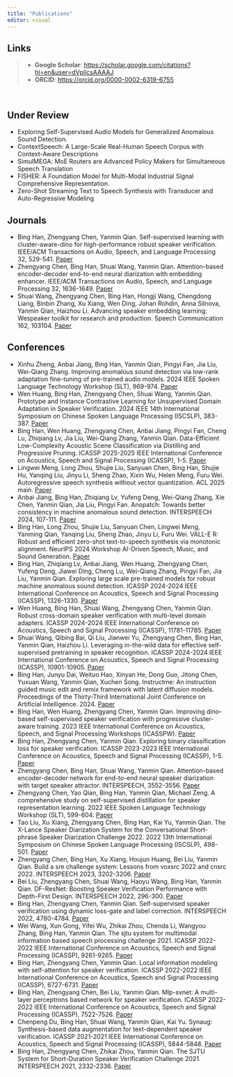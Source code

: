 ```yaml
---
title: "Publications"
editor: visual
---
```



::: {.callout-note}
## Links

>- **Google Scholar**: <https://scholar.google.com/citations?hl=en&user=dVplicsAAAAJ>
>- **ORCID**: <https://orcid.org/0000-0002-6319-6755>
:::

&emsp;

## Under Review

- Exploring Self-Supervised Audio Models for Generalized Anomalous Sound Detection.
- ContextSpeech: A Large-Scale Real-Human Speech Corpus with Context-Aware Descriptions
- SimulMEGA: MoE Routers are Advanced Policy Makers for Simultaneous Speech Translation
- FISHER: A Foundation Model for Multi-Modal Industrial Signal Comprehensive Representation. 
- Zero-Shot Streaming Text to Speech Synthesis with Transducer and Auto-Regressive Modeling


## Journals

-  Bing Han, Zhengyang Chen, Yanmin Qian. Self-supervised learning with cluster-aware-dino for high-performance robust speaker verification. IEEE/ACM Transactions on Audio, Speech, and Language Processing 32, 529-541. [Paper](https://arxiv.org/pdf/2304.05754)
-  Zhengyang Chen, Bing Han, Shuai Wang, Yanmin Qian. Attention-based encoder-decoder end-to-end neural diarization with embedding enhancer. IEEE/ACM Transactions on Audio, Speech, and Language Processing 32, 1636-1649. [Paper](https://arxiv.org/pdf/2309.06672)
-  Shuai Wang, Zhengyang Chen, Bing Han, Hongji Wang, Chengdong Liang, Binbin Zhang, Xu Xiang, Wen Ding, Johan Rohdin, Anna Silnova, Yanmin Qian, Haizhou Li. Advancing speaker embedding learning: Wespeaker toolkit for research and production. Speech Communication 162, 103104. [Paper](https://www.fit.vut.cz/research/group/speech/public/publi/2024/wang_speech%20communication_2024.pdf)


## Conferences
-  Xinhu Zheng, Anbai Jiang, Bing Han, Yanmin Qian, Pingyi Fan, Jia Liu, Wei-Qiang Zhang. Improving anomalous sound detection via low-rank adaptation fine-tuning of pre-trained audio models. 2024 IEEE Spoken Language Technology Workshop (SLT), 969-974. [Paper](https://arxiv.org/pdf/2409.07016)
-  Wen Huang, Bing Han, Zhengyang Chen, Shuai Wang, Yanmin Qian. Prototype and Instance Contrastive Learning for Unsupervised Domain Adaptation in Speaker Verification. 2024 IEEE 14th International Symposium on Chinese Spoken Language Processing (ISCSLP), 383-387. [Paper](https://arxiv.org/pdf/2410.17033)
-  Bing Han, Wen Huang, Zhengyang Chen, Anbai Jiang, Pingyi Fan, Cheng Lu, Zhiqiang Lv, Jia Liu, Wei-Qiang Zhang, Yanmin Qian. Data-Efficient Low-Complexity Acoustic Scene Classification via Distilling and Progressive Pruning. ICASSP 2025-2025 IEEE International Conference on Acoustics, Speech and Signal Processing (ICASSP), 1-5. [Paper](https://arxiv.org/pdf/2410.20775)
-  Lingwei Meng, Long Zhou, Shujie Liu, Sanyuan Chen, Bing Han, Shujie Hu, Yanqing Liu, Jinyu Li, Sheng Zhao, Xixin Wu, Helen Meng, Furu Wei. Autoregressive speech synthesis without vector quantization. ACL 2025 main. [Paper](https://arxiv.org/pdf/2407.08551)
-  Anbai Jiang, Bing Han, Zhiqiang Lv, Yufeng Deng, Wei-Qiang Zhang, Xie Chen, Yanmin Qian, Jia Liu, Pingyi Fan. Anopatch: Towards better consistency in machine anomalous sound detection. INTERSPEECH 2024, 107-111. [Paper](https://arxiv.org/pdf/2406.11364)
-  Bing Han, Long Zhou, Shujie Liu, Sanyuan Chen, Lingwei Meng, Yanming Qian, Yanqing Liu, Sheng Zhao, Jinyu Li, Furu Wei. VALL-E R: Robust and efficient zero-shot text-to-speech synthesis via monotonic alignment. NeurIPS 2024 Workshop AI-Driven Speech, Music, and Sound Generation. [Paper](https://arxiv.org/pdf/2406.07855)
-  Bing Han, Zhiqiang Lv, Anbai Jiang, Wen Huang, Zhengyang Chen, Yufeng Deng, Jiawei Ding, Cheng Lu, Wei-Qiang Zhang, Pingyi Fan, Jia Liu, Yanmin Qian. Exploring large scale pre-trained models for robust machine anomalous sound detection. ICASSP 2024-2024 IEEE International Conference on Acoustics, Speech and Signal Processing (ICASSP), 1326-1330. [Paper](https://ieeexplore.ieee.org/document/10447183)
-  Wen Huang, Bing Han, Shuai Wang, Zhengyang Chen, Yanmin Qian. Robust cross-domain speaker verification with multi-level domain adapters. ICASSP 2024-2024 IEEE International Conference on Acoustics, Speech and Signal Processing (ICASSP), 11781-11785. [Paper](https://audiocc.sjtu.edu.cn/user/pages/05.members/bing.han/publications/Robust@Cross-Domain@Speaker@Verification@with@Multi-Level@Domain@Adapters/paper.pdf)
-  Shuai Wang, Qibing Bai, Qi Liu, Jianwei Yu, Zhengyang Chen, Bing Han, Yanmin Qian, Haizhou Li. Leveraging in-the-wild data for effective self-supervised pretraining in speaker recognition. ICASSP 2024-2024 IEEE International Conference on Acoustics, Speech and Signal Processing (ICASSP), 10901-10905. [Paper](https://arxiv.org/pdf/2309.11730)
-  Bing Han, Junyu Dai, Weituo Hao, Xinyan He, Dong Guo, Jitong Chen, Yuxuan Wang, Yanmin Qian, Xuchen Song. Instructme: An instruction guided music edit and remix framework with latent diffusion models. Proceedings of the Thirty-Third International Joint Conference on Artificial Intelligence. 2024. [Paper](https://arxiv.org/pdf/2308.14360)
-  Bing Han, Wen Huang, Zhengyang Chen, Yanmin Qian. Improving dino-based self-supervised speaker verification with progressive cluster-aware training. 2023 IEEE International Conference on Acoustics, Speech, and Signal Processing Workshops (ICASSPW). [Paper](https://audiocc.sjtu.edu.cn/user/pages/05.members/wen.huang/publications/Improving@Dino-Based@Self-Supervised@Speaker@Verification@with@Progressive@Cluster-Aware@Training/paper.pdf)
-  Bing Han, Zhengyang Chen, Yanmin Qian. Exploring binary classification loss for speaker verification. ICASSP 2023-2023 IEEE International Conference on Acoustics, Speech and Signal Processing (ICASSP), 1-5. [Paper](https://arxiv.org/pdf/2307.08205)
-  Zhengyang Chen, Bing Han, Shuai Wang, Yanmin Qian. Attention-based encoder-decoder network for end-to-end neural speaker diarization with target speaker attractor. INTERSPEECH, 3552-3556. [Paper](https://arxiv.org/pdf/2305.10704)
-  Zhengyang Chen, Yao Qian, Bing Han, Yanmin Qian, Michael Zeng. A comprehensive study on self-supervised distillation for speaker representation learning. 2022 IEEE Spoken Language Technology Workshop (SLT), 599-604. [Paper](https://arxiv.org/pdf/2210.15936)
-  Tao Liu, Xu Xiang, Zhengyang Chen, Bing Han, Kai Yu, Yanmin Qian. The X-Lance Speaker Diarization System for the Conversational Short-phrase Speaker Diarization Challenge 2022. 2022 13th International Symposium on Chinese Spoken Language Processing (ISCSLP), 498-501. [Paper](https://audiocc.sjtu.edu.cn/user/pages/03.research/02.publications/2022/The@X-Lance@Speaker@Diarization@System@for@the@Conversational@Short-phrase@Speaker@Diarization@Challenge@2022/paper.pdf)
-  Zhengyang Chen, Bing Han, Xu Xiang, Houjun Huang, Bei Liu, Yanmin Qian. Build a sre challenge system: Lessons from voxsrc 2022 and cnsrc 2022. INTERSPEECH 2023, 3202-3206. [Paper](https://arxiv.org/pdf/2211.00815)
-  Bei Liu, Zhengyang Chen, Shuai Wang, Haoyu Wang, Bing Han, Yanmin Qian. DF-ResNet: Boosting Speaker Verification Performance with Depth-First Design. INTERSPEECH 2022, 296-300. [Paper](https://audiocc.sjtu.edu.cn/user/pages/03.research/02.publications/2022/@DF-ResNet@@Boosting@Speaker@Verification@Performance@with@Depth-First@Design@/paper.pdf)
-  Bing Han, Zhengyang Chen, Yanmin Qian. Self-supervised speaker verification using dynamic loss-gate and label correction. INTERSPEECH 2022, 4780-4784. [Paper](https://arxiv.org/pdf/2208.01928)
-  Wei Wang, Xun Gong, Yifei Wu, Zhikai Zhou, Chenda Li, Wangyou Zhang, Bing Han, Yanmin Qian. The sjtu system for multimodal information based speech processing challenge 2021. ICASSP 2022-2022 IEEE International Conference on Acoustics, Speech and Signal Processing (ICASSP), 9261-9265. [Paper](https://audiocc.sjtu.edu.cn/user/pages/05.members/bing.han/publications/The@Sjtu@System@For@Multimodal@Information@Based@Speech@Processing@Challenge@2021/paper.pdf)
-  Bing Han, Zhengyang Chen, Yanmin Qian. Local information modeling with self-attention for speaker verification. ICASSP 2022-2022 IEEE International Conference on Acoustics, Speech and Signal Processing (ICASSP), 6727-6731. [Paper](https://audiocc.sjtu.edu.cn/user/pages/05.members/zhengyang.chen/publications/Local@Information@Modeling@with@Self-Attention@for@Speaker@Verification/paper.pdf)
-  Bing Han, Zhengyang Chen, Bei Liu, Yanmin Qian. Mlp-svnet: A multi-layer perceptrons based network for speaker verification. ICASSP 2022-2022 IEEE International Conference on Acoustics, Speech and Signal Processing (ICASSP), 7522-7526. [Paper](https://audiocc.sjtu.edu.cn/user/pages/05.members/zhengyang.chen/publications/MLP-SVNET@@A@Multi-Layer@Perceptrons@Based@Network@for@Speaker@Verification/paper.pdf)
-  Chenpeng Du, Bing Han, Shuai Wang, Yanmin Qian, Kai Yu. Synaug: Synthesis-based data augmentation for text-dependent speaker verification. ICASSP 2021-2021 IEEE International Conference on Acoustics, Speech and Signal Processing (ICASSP), 5844-5848. [Paper](https://audiocc.sjtu.edu.cn/user/pages/03.research/02.publications/2021/SynAug@@Synthesis-Based@Data@Augmentation@for@Text-Dependent@Speaker@Verification/paper.pdf)
-  Bing Han, Zhengyang Chen, Zhikai Zhou, Yanmin Qian. The SJTU System for Short-Duration Speaker Verification Challenge 2021. INTERSPEECH 2021, 2332-2336. [Paper](https://arxiv.org/pdf/2208.01933)